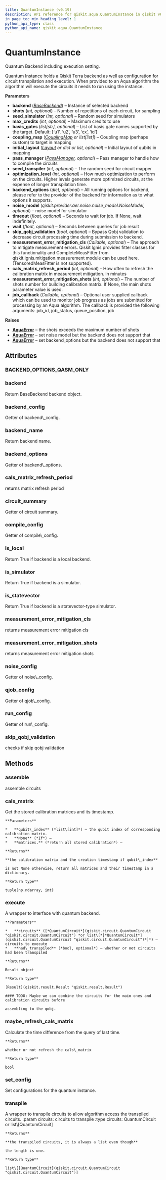 ```yaml
---
title: QuantumInstance (v0.19)
description: API reference for qiskit.aqua.QuantumInstance in qiskit v0.19
in_page_toc_min_heading_level: 1
python_api_type: class
python_api_name: qiskit.aqua.QuantumInstance
---
```


# QuantumInstance

<Class id="qiskit.aqua.QuantumInstance" isDedicatedPage={true} github="https://github.com/qiskit-community/qiskit-aqua/tree/stable/0.7/qiskit/aqua/quantum_instance.py" signature="QuantumInstance(backend, shots=1024, seed_simulator=None, max_credits=10, basis_gates=None, coupling_map=None, initial_layout=None, pass_manager=None, seed_transpiler=None, optimization_level=None, backend_options=None, noise_model=None, timeout=None, wait=5, skip_qobj_validation=True, measurement_error_mitigation_cls=None, cals_matrix_refresh_period=30, measurement_error_mitigation_shots=None, job_callback=None)" modifiers="class">
  Quantum Backend including execution setting.

  Quantum Instance holds a Qiskit Terra backend as well as configuration for circuit transpilation and execution. When provided to an Aqua algorithm the algorithm will execute the circuits it needs to run using the instance.

  **Parameters**

  *   **backend** ([*BaseBackend*](qiskit.providers.BaseBackend "qiskit.providers.BaseBackend")) – Instance of selected backend
  *   **shots** (*int, optional*) – Number of repetitions of each circuit, for sampling
  *   **seed\_simulator** (*int, optional*) – Random seed for simulators
  *   **max\_credits** (*int, optional*) – Maximum credits to use
  *   **basis\_gates** (*list\[str], optional*) – List of basis gate names supported by the target. Default: \[‘u1’, ‘u2’, ‘u3’, ‘cx’, ‘id’]
  *   **coupling\_map** ([*CouplingMap*](qiskit.transpiler.CouplingMap "qiskit.transpiler.CouplingMap") *or list\[list]*) – Coupling map (perhaps custom) to target in mapping
  *   **initial\_layout** ([*Layout*](qiskit.transpiler.Layout "qiskit.transpiler.Layout") *or dict or list, optional*) – Initial layout of qubits in mapping
  *   **pass\_manager** ([*PassManager*](qiskit.transpiler.PassManager "qiskit.transpiler.PassManager")*, optional*) – Pass manager to handle how to compile the circuits
  *   **seed\_transpiler** (*int, optional*) – The random seed for circuit mapper
  *   **optimization\_level** (*int, optional*) – How much optimization to perform on the circuits. Higher levels generate more optimized circuits, at the expense of longer transpilation time.
  *   **backend\_options** (*dict, optional*) – All running options for backend, please refer to the provider of the backend for information as to what options it supports.
  *   **noise\_model** (*qiskit.provider.aer.noise.noise\_model.NoiseModel, optional*) – noise model for simulator
  *   **timeout** (*float, optional*) – Seconds to wait for job. If None, wait indefinitely.
  *   **wait** (*float, optional*) – Seconds between queries for job result
  *   **skip\_qobj\_validation** (*bool, optional*) – Bypass Qobj validation to decrease circuit processing time during submission to backend.
  *   **measurement\_error\_mitigation\_cls** (*Callable, optional*) – The approach to mitigate measurement errors. Qiskit Ignis provides fitter classes for this functionality and CompleteMeasFitter from qiskit.ignis.mitigation.measurement module can be used here. (TensoredMeasFitter is not supported).
  *   **cals\_matrix\_refresh\_period** (*int, optional*) – How often to refresh the calibration matrix in measurement mitigation. in minutes
  *   **measurement\_error\_mitigation\_shots** (*int, optional*) – The number of shots number for building calibration matrix. If None, the main shots parameter value is used.
  *   **job\_callback** (*Callable, optional*) – Optional user supplied callback which can be used to monitor job progress as jobs are submitted for processing by an Aqua algorithm. The callback is provided the following arguments: job\_id, job\_status, queue\_position, job

  **Raises**

  *   [**AquaError**](qiskit.aqua.AquaError "qiskit.aqua.AquaError") – the shots exceeds the maximum number of shots
  *   [**AquaError**](qiskit.aqua.AquaError "qiskit.aqua.AquaError") – set noise model but the backend does not support that
  *   [**AquaError**](qiskit.aqua.AquaError "qiskit.aqua.AquaError") – set backend\_options but the backend does not support that

  ## Attributes

  <span id="quantuminstance-backend-options-qasm-only" />

  ### BACKEND\_OPTIONS\_QASM\_ONLY

  <Attribute id="qiskit.aqua.QuantumInstance.BACKEND_OPTIONS_QASM_ONLY" attributeValue="['statevector_sample_measure_opt', 'max_parallel_shots']" />

  <span id="quantuminstance-backend" />

  ### backend

  <Attribute id="qiskit.aqua.QuantumInstance.backend">
    Return BaseBackend backend object.
  </Attribute>

  <span id="quantuminstance-backend-config" />

  ### backend\_config

  <Attribute id="qiskit.aqua.QuantumInstance.backend_config">
    Getter of backend\_config.
  </Attribute>

  <span id="quantuminstance-backend-name" />

  ### backend\_name

  <Attribute id="qiskit.aqua.QuantumInstance.backend_name">
    Return backend name.
  </Attribute>

  <span id="quantuminstance-backend-options" />

  ### backend\_options

  <Attribute id="qiskit.aqua.QuantumInstance.backend_options">
    Getter of backend\_options.
  </Attribute>

  <span id="quantuminstance-cals-matrix-refresh-period" />

  ### cals\_matrix\_refresh\_period

  <Attribute id="qiskit.aqua.QuantumInstance.cals_matrix_refresh_period">
    returns matrix refresh period
  </Attribute>

  <span id="quantuminstance-circuit-summary" />

  ### circuit\_summary

  <Attribute id="qiskit.aqua.QuantumInstance.circuit_summary">
    Getter of circuit summary.
  </Attribute>

  <span id="quantuminstance-compile-config" />

  ### compile\_config

  <Attribute id="qiskit.aqua.QuantumInstance.compile_config">
    Getter of compile\_config.
  </Attribute>

  <span id="quantuminstance-is-local" />

  ### is\_local

  <Attribute id="qiskit.aqua.QuantumInstance.is_local">
    Return True if backend is a local backend.
  </Attribute>

  <span id="quantuminstance-is-simulator" />

  ### is\_simulator

  <Attribute id="qiskit.aqua.QuantumInstance.is_simulator">
    Return True if backend is a simulator.
  </Attribute>

  <span id="quantuminstance-is-statevector" />

  ### is\_statevector

  <Attribute id="qiskit.aqua.QuantumInstance.is_statevector">
    Return True if backend is a statevector-type simulator.
  </Attribute>

  <span id="quantuminstance-measurement-error-mitigation-cls" />

  ### measurement\_error\_mitigation\_cls

  <Attribute id="qiskit.aqua.QuantumInstance.measurement_error_mitigation_cls">
    returns measurement error mitigation cls
  </Attribute>

  <span id="quantuminstance-measurement-error-mitigation-shots" />

  ### measurement\_error\_mitigation\_shots

  <Attribute id="qiskit.aqua.QuantumInstance.measurement_error_mitigation_shots">
    returns measurement error mitigation shots
  </Attribute>

  <span id="quantuminstance-noise-config" />

  ### noise\_config

  <Attribute id="qiskit.aqua.QuantumInstance.noise_config">
    Getter of noise\_config.
  </Attribute>

  <span id="quantuminstance-qjob-config" />

  ### qjob\_config

  <Attribute id="qiskit.aqua.QuantumInstance.qjob_config">
    Getter of qjob\_config.
  </Attribute>

  <span id="quantuminstance-run-config" />

  ### run\_config

  <Attribute id="qiskit.aqua.QuantumInstance.run_config">
    Getter of run\_config.
  </Attribute>

  <span id="quantuminstance-skip-qobj-validation" />

  ### skip\_qobj\_validation

  <Attribute id="qiskit.aqua.QuantumInstance.skip_qobj_validation">
    checks if skip qobj validation
  </Attribute>

  ## Methods

  <span id="quantuminstance-assemble" />

  ### assemble

  <Function id="qiskit.aqua.QuantumInstance.assemble" signature="QuantumInstance.assemble(circuits)">
    assemble circuits
  </Function>

  <span id="quantuminstance-cals-matrix" />

  ### cals\_matrix

  <Function id="qiskit.aqua.QuantumInstance.cals_matrix" signature="QuantumInstance.cals_matrix(qubit_index=None)">
    Get the stored calibration matrices and its timestamp.

    **Parameters**

    *   **qubit\_index** (*list\[int]*) – the qubit index of corresponding calibration matrix.
    *   **None** (*If*) –
    *   **matrices.** (*return all stored calibration*) –

    **Returns**

    **the calibration matrix and the creation timestamp if qubit\_index**

    is not None otherwise, return all matrices and their timestamp in a dictionary.

    **Return type**

    tuple(np.ndarray, int)
  </Function>

  <span id="quantuminstance-execute" />

  ### execute

  <Function id="qiskit.aqua.QuantumInstance.execute" signature="QuantumInstance.execute(circuits, had_transpiled=False)">
    A wrapper to interface with quantum backend.

    **Parameters**

    *   **circuits** ([*QuantumCircuit*](qiskit.circuit.QuantumCircuit "qiskit.circuit.QuantumCircuit") *or list\[*[*QuantumCircuit*](qiskit.circuit.QuantumCircuit "qiskit.circuit.QuantumCircuit")*]*) – circuits to execute
    *   **had\_transpiled** (*bool, optional*) – whether or not circuits had been transpiled

    **Returns**

    Result object

    **Return type**

    [Result](qiskit.result.Result "qiskit.result.Result")

    #### TODO: Maybe we can combine the circuits for the main ones and calibration circuits before

    assembling to the qobj.
  </Function>

  <span id="quantuminstance-maybe-refresh-cals-matrix" />

  ### maybe\_refresh\_cals\_matrix

  <Function id="qiskit.aqua.QuantumInstance.maybe_refresh_cals_matrix" signature="QuantumInstance.maybe_refresh_cals_matrix(timestamp=None)">
    Calculate the time difference from the query of last time.

    **Returns**

    whether or not refresh the cals\_matrix

    **Return type**

    bool
  </Function>

  <span id="quantuminstance-set-config" />

  ### set\_config

  <Function id="qiskit.aqua.QuantumInstance.set_config" signature="QuantumInstance.set_config(**kwargs)">
    Set configurations for the quantum instance.
  </Function>

  <span id="quantuminstance-transpile" />

  ### transpile

  <Function id="qiskit.aqua.QuantumInstance.transpile" signature="QuantumInstance.transpile(circuits)">
    A wrapper to transpile circuits to allow algorithm access the transpiled circuits. :param circuits: circuits to transpile :type circuits: QuantumCircuit or list\[QuantumCircuit]

    **Returns**

    **the transpiled circuits, it is always a list even though**

    the length is one.

    **Return type**

    list\[[QuantumCircuit](qiskit.circuit.QuantumCircuit "qiskit.circuit.QuantumCircuit")]
  </Function>
</Class>

